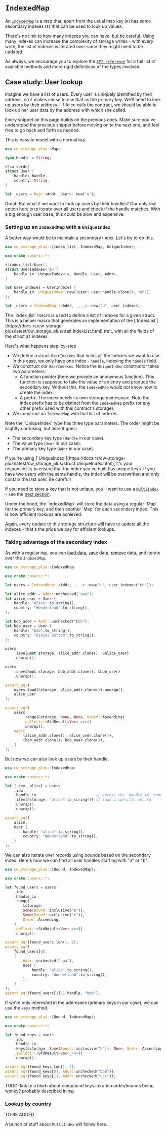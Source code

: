 
# `IndexedMap`

An
[`IndexedMap`](https://docs.rs/cw-storage-plus/latest/cw_storage_plus/struct.IndexedMap.html)
is a map that, apart from the usual map key (`K`) has some secondary indexes
(`I`) that can be used to look up values.

<Callout>
There's no limit to how many indexes you can have, but be careful. Using many indexes can increase the complexity of
storage writes - with every write, the list of indexes is iterated over since
they might need to be updated.
</Callout>

As always, we encourage you to explore the
[`API reference`](https://docs.rs/cw-storage-plus/latest/cw_storage_plus/struct.IndexedMap.html)
for a full list of available methods and more rigid definitions of the types
involved.

## Case study: User lookup

Imagine we have a list of users. Every user is uniquely identified by their
address, so it makes sense to use that as the primary key. We'll need to look up
users by their address - if Alice calls the contract, we should be able to look
up her user data by the address with which she called.

<Callout>
Every snippet on this page builds on the previous ones. Make sure you've
  understood the previous snippet before moving on to the next one, and feel free to go back and forth as needed.
</Callout>

This is easy to model with a normal `Map`.

```rust template="storage"
use cw_storage_plus::Map;

type Handle = String;

#[cw_serde]
struct User {
    handle: Handle,
    country: String,
}

let _users = Map::<Addr, User>::new("u");
```

Great! But what if we want to look up users by their handles? Our only real
option here is to iterate over all users and check if the handle matches. With a
big enough user base, this could be slow and expensive.

### Setting up an `IndexedMap` with a `UniqueIndex`

A better way would be to maintain a secondary index. Let's try to do this.

```rust template="storage"
use cw_storage_plus::{index_list, IndexedMap, UniqueIndex};

use crate::users::*;

#[index_list(User)]
struct UserIndexes<'a> {
    handle_ix: UniqueIndex<'a, Handle, User, Addr>,
}

let user_indexes = UserIndexes {
    handle_ix: UniqueIndex::new(|user| user.handle.clone(), "uh"),
};

let _users = IndexedMap::<Addr, _, _>::new("u", user_indexes);
```

<Callout>
The `index_list` macro is used to define a list of indexes for a given struct.
  This is a helper macro that generates an implementation of the
  [`IndexList`](https://docs.rs/cw-storage-plus/latest/cw_storage_plus/trait.IndexList.html) trait, with all the fields of the struct as indexes.
</Callout>

Here's what happens step-by-step

- We define a struct `UserIndexes` that holds all the indexes we want to use. In
  this case, we only have one index - `handle`, indexing the `handle` field.
- We construct our `UserIndexes`. Notice the `UniqueIndex` constructor takes two
  parameters:
  - A function pointer (here we provide an anonymous function). This function is
    supposed to take the value of an entry and produce the secondary key.
    Without this, the `IndexedMap` would not know how to create the index.
  - A prefix. The index needs its own storage namespace. Note the index prefix
    has to be distinct from the `IndexedMap` prefix (or any other prefix used
    with this contract's storage).
- We construct an `IndexedMap` with that list of indexes.

<Callout>
  Note the `UniqueIndex` type has three type parameters. The order might be
  slightly confusing, but here it goes:

- The secondary key type (`Handle` in our case).
- The value type (`User` in our case).
- The primary key type (`Addr` in our case).

</Callout>

<Callout type="warning">
If you're using
  [`UniqueIndex`](https://docs.rs/cw-storage-plus/latest/cw_storage_plus/struct.UniqueIndex.html),
  it's your responsibility to ensure that the index you've built has unique
  keys. If you have two users with the same handle, the index will be
  overwritten and only contain the last user. Be careful!
  
  If you need to store a key that is not unique, you'll want to use a [`MultiIndex`](https://docs.rs/cw-storage-plus/latest/cw_storage_plus/struct.MultiIndex.html) - see the [next section](#lookup-by-country).
</Callout>

<Callout>
Under the hood, the `IndexedMap` will store the data using a regular `Map` for
the primary key, and then another `Map` for each secondary index. This is how efficient lookups are achieved.

Again, every update to this storage structure will have to update all the
indexes - that's the price we pay for efficient lookups.

</Callout>

### Taking advantage of the secondary index

As with a regular `Map`, you can
[load data](https://docs.rs/cw-storage-plus/latest/cw_storage_plus/struct.IndexedMap.html#method.load),
[save](https://docs.rs/cw-storage-plus/latest/cw_storage_plus/struct.IndexedMap.html#method.save)
data,
[remove](https://docs.rs/cw-storage-plus/latest/cw_storage_plus/struct.IndexedMap.html#method.remove)
data, and iterate over the `IndexedMap`.

```rust template="storage"
use cw_storage_plus::IndexedMap;

use crate::users::*;

let users = IndexedMap::<Addr, _, _>::new("u", user_indexes("uh"));

let alice_addr = Addr::unchecked("aaa");
let alice_user = User {
    handle: "alice".to_string(),
    country: "Wonderland".to_string(),
};

let bob_addr = Addr::unchecked("bbb");
let bob_user = User {
    handle: "bob".to_string(),
    country: "Bikini Bottom".to_string(),
};

users
    .save(&mut storage, alice_addr.clone(), &alice_user)
    .unwrap();

users
    .save(&mut storage, bob_addr.clone(), &bob_user)
    .unwrap();

assert_eq!(
    users.load(&storage, alice_addr.clone()).unwrap(),
    alice_user
);

assert_eq!(
    users
        .range(&storage, None, None, Order::Ascending)
        .collect::<StdResult<Vec<_>>>()
        .unwrap(),
    vec![
        (alice_addr.clone(), alice_user.clone()),
        (bob_addr.clone(), bob_user.clone()),
    ]
);
```

But now we can also look up users by their handle.

```rust template="storage"
use cw_storage_plus::IndexedMap;

use crate::users::*;

let (_key, alice) = users
    .idx
    .handle_ix                           // access the `handle_ix` index
    .item(&storage, "alice".to_string()) // load a specific record
    .unwrap()
    .unwrap();

assert_eq!(
    alice,
    User {
        handle: "alice".to_string(),
        country: "Wonderland".to_string(),
    }
);
```

We can also iterate over records using bounds based on the secondary index.
Here's how we can find all user handles starting with "a" or "b".

```rust template="storage"
use cw_storage_plus::{Bound, IndexedMap};

use crate::users::*;

let found_users = users
    .idx
    .handle_ix
    .range(
        &storage,
        Some(Bound::inclusive("a")),
        Some(Bound::exclusive("c")),
        Order::Ascending,
    )
    .collect::<StdResult<Vec<_>>>()
    .unwrap();

assert_eq!(found_users.len(), 2);
assert_eq!(
    found_users[0],
    (
        Addr::unchecked("aaa"),
        User {
            handle: "alice".to_string(),
            country: "Wonderland".to_string(),
        }
    )
);
assert_eq!(found_users[1].1.handle, "bob");
```

If we're only interested in the addresses (primary keys in our case), we can use
the `keys` method.

```rust template="storage"
use cw_storage_plus::{Bound, IndexedMap};

use crate::users::*;

let found_keys = users
    .idx
    .handle_ix
    .keys(&storage, Some(Bound::inclusive("b")), None, Order::Ascending)
    .collect::<StdResult<Vec<_>>>()
    .unwrap();

assert_eq!(found_keys.len(), 2);
assert_eq!(found_keys[0], Addr::unchecked("bbb"));
assert_eq!(found_keys[1], Addr::unchecked("ccc"));
```

TODO: link to a blurb about compound keys iteration order/bounds being wonky?
probably described in [`Map`](./map.md)

### Lookup by country

TO BE ADDED

A bunch of stuff about `MultiIndex` will follow here.
